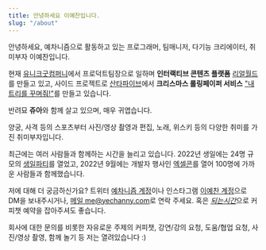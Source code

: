 ```yaml
---
title: 안녕하세요 이예찬입니다.
slug: "/about"
---
```


안녕하세요, 예차니즘으로 활동하고 있는 프로그래머, 팀매니저, 다기능 크리에이터, 취미부자 이예찬입니다.

현재 [유니크굿컴퍼니](https://uniquegood.biz)에서 프로덕트팀장으로 일하며 **인터랙티브 콘텐츠 플랫폼** [리얼월드](https://realworld.to)를 만들고 있고, 사이드 프로젝트로 [산타파이브](https://santafive.com)에서 **크리스마스 롤링페이퍼 서비스** ["내 트리를 꾸며줘!"](https://colormytree.me)를 만들고 있습니다.

반려묘 **쥬아**와 함께 살고 있으며, 매우 귀엽습니다.

양궁, 사격 등의 스포츠부터 사진/영상 촬영과 편집, 노래, 위스키 등의 다양한 취미를 가진 취미부자입니다.

최근에는 여러 사람들과 함께하는 시간을 늘리고 있습니다. 2022년 생일에는 24명 규모의 [생일파티](https://birthday.yechanny.com)를 열었고, 2022년 9월에는 개발자 행사인 [엑셀콘](https://excelcon.day)를 열어 100명에 가까운 사람들과 함께했습니다.

저에 대해 더 궁금하신가요? 트위터 [예차니즘 계정](https://twitter.com/yechanism_)이나 인스타그램 [이예찬 계정](https://instagram.com/variel_lee)으로 DM을 보내주시거나, [메일 me@yechanny.com](mailto:me@yechanny.com)로 연락 주세요. 혹은 [*되는시간*](https://whattime.co.kr/yechanny)으로 커피챗 예약을 잡아주셔도 좋습니다.

회사에 대한 문의를 비롯한 자유로운 주제의 커피챗, 강연/강의 요청, 도움/협업 요청, 사진/영상 촬영, 함께 놀기 등 저는 열려있습니다 :)